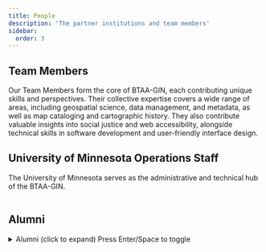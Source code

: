 ```yaml
---
title: People
description: 'The partner institutions and team members'
sidebar:
  order: 3
---
```




## Team Members

Our Team Members form the core of BTAA-GIN, each contributing unique skills and perspectives. Their collective expertise covers a wide range of areas, including geospatial science, data management, and metadata, as well as map cataloging and cartographic history. They also contribute valuable insights into social justice and web accessibility, alongside technical skills in software development and user-friendly interface design.

<Table
  src="src/tables/teamMembers-2025.csv"
  filters
  columns={[
    { key: "Last Name",   width: "10%", filter: "text",  wrap: "nowrap" },
    { key: "First Name",  width: "10%", filter: "text"},
    { key: "Title",   width: "40%", filter: "text" },
    { key: "Affiliation", width: "40%", filter: "datalist" }
  ]}
/>


## University of Minnesota Operations Staff

The University of Minnesota serves as the administrative and technical hub of the BTAA-GIN.


<Table
  src="src/tables/umn-staff.csv"
  columns={[
    { key: "Last Name",   width: "10%", filter: "text",  wrap: "nowrap" },
    { key: "First Name",  width: "10%", filter: "text"},
    { key: "Title",   width: "40%", filter: "text" },
    { key: "BTAA-GIN Role",   width: "40%", filter: "text" },
  ]}
/>


## Alumni

<details class="collapsible" data-accordion>
  <summary>
    Alumni (click to expand)
    <span class="hint">Press Enter/Space to toggle</span>
  </summary>

<Table src="src/tables/alumni.csv"
  columns={[
    { key: "Last Name",   width: "10%", filter: "text" },
    { key: "First Name",  width: "10%", filter: "text"},
    { key: "Title",   width: "40%", filter: "text" },
    { key: "Affiliation", width: "20%", filter: "datalist" },
    { key: "BTAA-GIN Role", width: "20%", filter: "datalist" }
  ]}
/>
</details>





